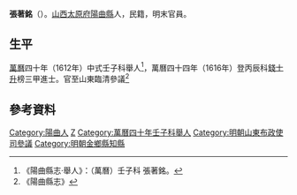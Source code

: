 '''張著銘'''（{{bd|？||？}}）。[[山西|山西]][[太原府|太原府]][[陽曲縣|陽曲縣]]人，民籍，明末官員。

==生平==
[[萬曆|萬曆]]四十年（1612年）中式壬子科舉人<ref>《陽曲縣志·舉人》：（萬曆）壬子科 張著銘。</ref>，萬曆四十四年（1616年）登丙辰科[[錢士升|錢士升]]榜三甲進士。官至山東臨清參議<ref>《陽曲縣志》</ref>

==參考資料==
{{reflist}}

{{start box}}
{{s-off}}
{{s-before|[[楊于國|楊-{于}-國]]}}
{{s-title|明朝金鄉縣知縣|天啟年間}}
{{s-after|[[宋時獻|宋時獻]]}}
{{end box}}

{{萬曆四十四年丙辰科殿試金榜}}

{{Authority control}}

{{DEFAULTSORT:Zhang张}}
[[Category:陽曲人|Category:陽曲人]]
[[Category:张姓|Z]]
[[Category:萬曆四十年壬子科舉人|Category:萬曆四十年壬子科舉人]]
[[Category:明朝山東布政使司參議|Category:明朝山東布政使司參議]]
[[Category:明朝金鄉縣知縣|Category:明朝金鄉縣知縣]]


{{明朝人物小作品}}